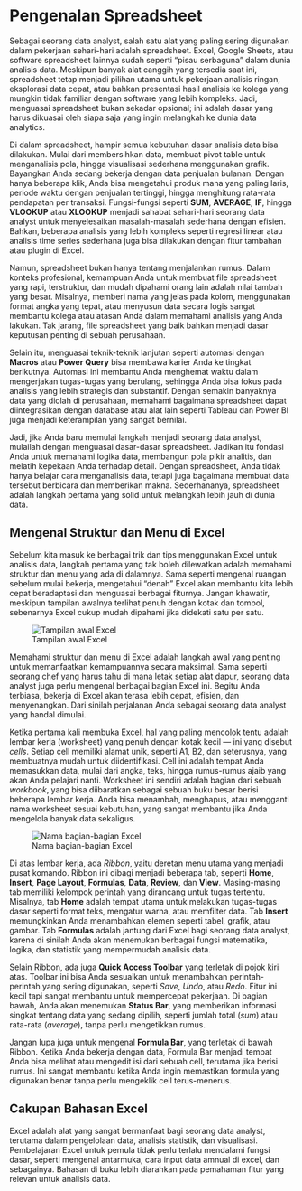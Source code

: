 # Pengenalan Spreadsheet

Sebagai seorang data analyst, salah satu alat yang paling sering digunakan dalam pekerjaan sehari-hari adalah spreadsheet. Excel, Google Sheets, atau software spreadsheet lainnya sudah seperti "pisau serbaguna" dalam dunia analisis data. Meskipun banyak alat canggih yang tersedia saat ini, spreadsheet tetap menjadi pilihan utama untuk pekerjaan analisis ringan, eksplorasi data cepat, atau bahkan presentasi hasil analisis ke kolega yang mungkin tidak familiar dengan software yang lebih kompleks. Jadi, menguasai spreadsheet bukan sekadar opsional; ini adalah dasar yang harus dikuasai oleh siapa saja yang ingin melangkah ke dunia data analytics.

Di dalam spreadsheet, hampir semua kebutuhan dasar analisis data bisa dilakukan. Mulai dari membersihkan data, membuat pivot table untuk menganalisis pola, hingga visualisasi sederhana menggunakan grafik. Bayangkan Anda sedang bekerja dengan data penjualan bulanan. Dengan hanya beberapa klik, Anda bisa mengetahui produk mana yang paling laris, periode waktu dengan penjualan tertinggi, hingga menghitung rata-rata pendapatan per transaksi. Fungsi-fungsi seperti **SUM**, **AVERAGE**, **IF**, hingga **VLOOKUP** atau **XLOOKUP** menjadi sahabat sehari-hari seorang data analyst untuk menyelesaikan masalah-masalah sederhana dengan efisien. Bahkan, beberapa analisis yang lebih kompleks seperti regresi linear atau analisis time series sederhana juga bisa dilakukan dengan fitur tambahan atau plugin di Excel.

Namun, spreadsheet bukan hanya tentang menjalankan rumus. Dalam konteks profesional, kemampuan Anda untuk membuat file spreadsheet yang rapi, terstruktur, dan mudah dipahami orang lain adalah nilai tambah yang besar. Misalnya, memberi nama yang jelas pada kolom, menggunakan format angka yang tepat, atau menyusun data secara logis sangat membantu kolega atau atasan Anda dalam memahami analisis yang Anda lakukan. Tak jarang, file spreadsheet yang baik bahkan menjadi dasar keputusan penting di sebuah perusahaan.

Selain itu, menguasai teknik-teknik lanjutan seperti automasi dengan **Macros** atau **Power Query** bisa membawa karier Anda ke tingkat berikutnya. Automasi ini membantu Anda menghemat waktu dalam mengerjakan tugas-tugas yang berulang, sehingga Anda bisa fokus pada analisis yang lebih strategis dan substantif. Dengan semakin banyaknya data yang diolah di perusahaan, memahami bagaimana spreadsheet dapat diintegrasikan dengan database atau alat lain seperti Tableau dan Power BI juga menjadi keterampilan yang sangat bernilai.

Jadi, jika Anda baru memulai langkah menjadi seorang data analyst, mulailah dengan menguasai dasar-dasar spreadsheet. Jadikan itu fondasi Anda untuk memahami logika data, membangun pola pikir analitis, dan melatih kepekaan Anda terhadap detail. Dengan spreadsheet, Anda tidak hanya belajar cara menganalisis data, tetapi juga bagaimana membuat data tersebut berbicara dan memberikan makna. Sederhananya, spreadsheet adalah langkah pertama yang solid untuk melangkah lebih jauh di dunia data.

## Mengenal Struktur dan Menu di Excel

Sebelum kita masuk ke berbagai trik dan tips menggunakan Excel untuk analisis data, langkah pertama yang tak boleh dilewatkan adalah memahami struktur dan menu yang ada di dalamnya. Sama seperti mengenal ruangan sebelum mulai bekerja, mengetahui "denah" Excel akan membantu kita lebih cepat beradaptasi dan menguasai berbagai fiturnya. Jangan khawatir, meskipun tampilan awalnya terlihat penuh dengan kotak dan tombol, sebenarnya Excel cukup mudah dipahami jika didekati satu per satu.

![Tampilan awal Excel](excel1.png){fig-align="center"}

Memahami struktur dan menu di Excel adalah langkah awal yang penting untuk memanfaatkan kemampuannya secara maksimal. Sama seperti seorang chef yang harus tahu di mana letak setiap alat dapur, seorang data analyst juga perlu mengenal berbagai bagian Excel ini. Begitu Anda terbiasa, bekerja di Excel akan terasa lebih cepat, efisien, dan menyenangkan. Dari sinilah perjalanan Anda sebagai seorang data analyst yang handal dimulai.

Ketika pertama kali membuka Excel, hal yang paling mencolok tentu adalah lembar kerja (worksheet) yang penuh dengan kotak kecil — ini yang disebut *cells*. Setiap cell memiliki alamat unik, seperti A1, B2, dan seterusnya, yang membuatnya mudah untuk diidentifikasi. Cell ini adalah tempat Anda memasukkan data, mulai dari angka, teks, hingga rumus-rumus ajaib yang akan Anda pelajari nanti. Worksheet ini sendiri adalah bagian dari sebuah *workbook*, yang bisa diibaratkan sebagai sebuah buku besar berisi beberapa lembar kerja. Anda bisa menambah, menghapus, atau mengganti nama worksheet sesuai kebutuhan, yang sangat membantu jika Anda mengelola banyak data sekaligus.

![Nama bagian-bagian Excel](excel2.png){fig-align="center"}

Di atas lembar kerja, ada *Ribbon*, yaitu deretan menu utama yang menjadi pusat komando. Ribbon ini dibagi menjadi beberapa tab, seperti **Home**, **Insert**, **Page Layout**, **Formulas**, **Data**, **Review**, dan **View**. Masing-masing tab memiliki kelompok perintah yang dirancang untuk tugas tertentu. Misalnya, tab **Home** adalah tempat utama untuk melakukan tugas-tugas dasar seperti format teks, mengatur warna, atau memfilter data. Tab **Insert** memungkinkan Anda menambahkan elemen seperti tabel, grafik, atau gambar. Tab **Formulas** adalah jantung dari Excel bagi seorang data analyst, karena di sinilah Anda akan menemukan berbagai fungsi matematika, logika, dan statistik yang mempermudah analisis data.

Selain Ribbon, ada juga **Quick Access Toolbar** yang terletak di pojok kiri atas. Toolbar ini bisa Anda sesuaikan untuk menambahkan perintah-perintah yang sering digunakan, seperti *Save*, *Undo*, atau *Redo*. Fitur ini kecil tapi sangat membantu untuk mempercepat pekerjaan. Di bagian bawah, Anda akan menemukan **Status Bar**, yang memberikan informasi singkat tentang data yang sedang dipilih, seperti jumlah total (*sum*) atau rata-rata (*average*), tanpa perlu mengetikkan rumus.

Jangan lupa juga untuk mengenal **Formula Bar**, yang terletak di bawah Ribbon. Ketika Anda bekerja dengan data, Formula Bar menjadi tempat Anda bisa melihat atau mengedit isi dari sebuah cell, terutama jika berisi rumus. Ini sangat membantu ketika Anda ingin memastikan formula yang digunakan benar tanpa perlu mengeklik cell terus-menerus.

## Cakupan Bahasan Excel  

Excel adalah alat yang sangat bermanfaat bagi seorang data analyst, terutama dalam pengelolaan data, analisis statistik, dan visualisasi. Pembelajaran Excel untuk pemula tidak perlu terlalu mendalami fungsi dasar, seperti mengenal antarmuka, cara input data amnual di excel, dan sebagainya. Bahasan di buku lebih diarahkan pada pemahaman fitur yang relevan untuk analisis data.
